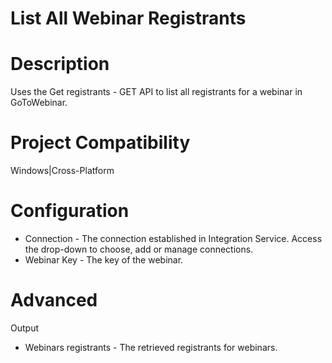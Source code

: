 ﻿# List All Webinar Registrants

# Description

Uses the Get registrants - GET API to list
                all registrants for a webinar in GoToWebinar.

# Project Compatibility

Windows|Cross-Platform

# Configuration

* Connection - The connection established in Integration Service. Access the drop-down to choose, add or manage connections.
* Webinar Key - The key of the webinar.

# Advanced

Output

* Webinars registrants - The retrieved registrants for webinars.
